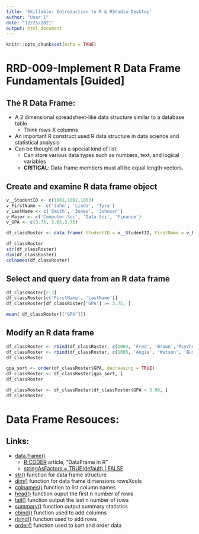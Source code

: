 ```yaml
---
title: 'Skillable: Introduction to R & RStudio Desktop'
author: "User 1"
date: "12/25/2021"
output: html_document
---
```


```r
knitr::opts_chunk$set(echo = TRUE)
```

# RRD-009-Implement R Data Frame Fundamentals [Guided]

## The R Data Frame:
- A 2 dimensional spreadsheet-like data structure similar to a database table
   - Think rows X columns
- An important R construct used R data structure in data science and statistical analysis
- Can be thought of as a special kind of list:
  - Can store various data types such as numbers, text, and logical variables
  - **CRITICAL**: Data frame members must all be equal length vectors.

## Create and examine R data frame object
```r

v__StudentID <- c(1001,1002,1003)
v_FirstName <- c('John', 'Linda', 'Tyra')
v_LastName <- c('Smith', 'Jones', 'Johnson')
v_Major <- c('Computer Sci', 'Data Sci', 'Finance')
v_GPA <- c(3.75, 3.65,3.75)

df_classRoster <- data.frame( StudentID = v__StudentID, FirstName = v_FirstName, LastName = v_LastName, Major = v_Major, GPA = v_GPA, stringsAsFactors = FALSE )

df_classRoster
str(df_classRoster)
dim(df_classRoster)
colnames(df_classRoster)


```
## Select and query data from an R data frame
```r

df_classRoster[2:3]
df_classRoster[c('FirstName', 'LastName')]
df_classRoster[df_classRoster['GPA'] >= 3.75, ]

mean( df_classRoster[["GPA"]])

```

## Modify an R data frame
```r
df_classRoster <- rbind(df_classRoster, c(1004, 'Fred', 'Brown','Psychology', 2.75))
df_classRoster <- rbind(df_classRoster, c(1005, 'Angie', 'Watson', 'Business', 3.00))
df_classRoster

gpa_sort <- order(df_classRoster$GPA, decreasing = TRUE)
df_classRoster <- df_classRoster[gpa_sort, ]
df_classRoster

df_classRoster <- df_classRoster[df_classRoster$GPA > 3.00, ]
df_classRoster

```

# Data Frame Resouces:

## Links:
- [data.frame()](https://www.rdocumentation.org/packages/base/versions/3.6.2/topics/data.frame)
  - [R CODER](https://r-coder.com/dataframe-r/) article, "DataFrame in R"
  - [stringAsFactors = TRUE(default) | FALSE](https://developer.r-project.org/Blog/public/2020/02/16/stringsasfactors/index.html)
- [str()](https://www.rdocumentation.org/packages/utils/versions/3.6.2/topics/str) function for data frame structure
- [dim()](https://r-lang.com/dim-in-r/) function for data frame dimensions rowsXcols
- [colnames()](https://rdrr.io/r/base/colnames.html) function to list column names
- [head()]() function ouput the first n number of rows
- [tail()]() function output the last n number of rows
- [summary()]() function output summary statistics
- [cbind()]() function used to add columns
- [rbind()]() function used to add rows
- [order()](https://www.rdocumentation.org/packages/base/versions/3.6.2/topics/order) function used to sort and order data



